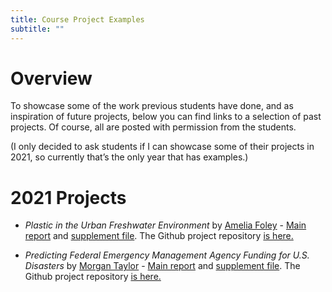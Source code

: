 ```yaml
---
title: Course Project Examples 
subtitle: ""
---
```


# Overview

To showcase some of the work previous students have done, and as inspiration of future projects, below you can find links to a selection of past projects. Of course, all are posted with permission from the students. 

(I only decided to ask students if I can showcase some of their projects in 2021, so currently that's the only year that has examples.)


# 2021 Projects

* _Plastic in the Urban Freshwater Environment_ by [Amelia Foley](https://ameliafoley.github.io/AMELIAFOLEY-MADA-portfolio/) - [Main report](projectexamples/Foley_Report.html) and [supplement file](projectexamples/Foley_Supplement.html). The Github project repository [is here.](https://github.com/ameliafoley/AmeliaFoley-MADA-project)

* _Predicting Federal Emergency Management Agency Funding for U.S. Disasters_ by [Morgan Taylor](https://morganataylor.github.io/MorganTaylor-MADA-portfolio/index.html) - [Main report](projectexamples/Taylor_Report.html) and [supplement file](projectexamples/Taylor_Supplement.html). The Github project repository [is here.](https://github.com/morganataylor/MorganTaylor-MADA-project)
